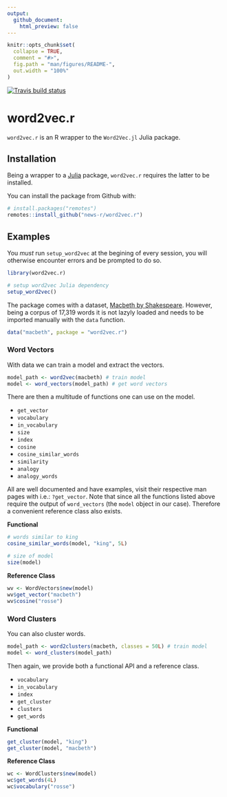 ```yaml
---
output: 
  github_document:
    html_preview: false
---
```


<!-- README.md is generated from README.Rmd. Please edit that file -->

```r
knitr::opts_chunk$set(
  collapse = TRUE,
  comment = "#>",
  fig.path = "man/figures/README-",
  out.width = "100%"
)
```

<!-- badges: start -->
[![Travis build status](https://travis-ci.org/news-r/word2vec.r.svg?branch=master)](https://travis-ci.org/news-r/word2vec.r)
<!-- badges: end -->

# word2vec.r

`word2vec.r` is an R wrapper to the `Word2Vec.jl` Julia package.

## Installation

Being a wrapper to a [Julia](https://julialang.org/) package, `word2vec.r` requires the latter to be installed.

You can install the package from Github with:

``` r
# install.packages("remotes")
remotes::install_github("news-r/word2vec.r")
```

## Examples

You _must_ run `setup_word2vec` at the begining of every session, you will otherwise encounter errors and be prompted to do so.

```r
library(word2vec.r)

# setup word2vec Julia dependency
setup_word2vec()
```

The package comes with a dataset, [Macbeth by Shakespeare](https://en.wikipedia.org/wiki/Macbeth). However, being a corpus of 17,319 words it is not lazyly loaded and needs to be imported manually with the `data` function.

```r
data("macbeth", package = "word2vec.r")
```

### Word Vectors

With data we can train a model and extract the vectors.

```r
model_path <- word2vec(macbeth) # train model
model <- word_vectors(model_path) # get word vectors
```

There are then a multitude of functions one can use on the model.

- `get_vector`
- `vocabulary`
- `in_vocabulary`
- `size`
- `index`
- `cosine`
- `cosine_similar_words`
- `similarity`
- `analogy`
- `analogy_words`

All are well documented and have examples, visit their respective man pages with i.e.: `?get_vector`. Note that since all the functions listed above require the output of `word_vectors` (the `model` object in our case). Therefore a convenient reference class also exists.

__Functional__

```r
# words similar to king
cosine_similar_words(model, "king", 5L)

# size of model
size(model)
```

__Reference Class__

```r
wv <- WordVectors$new(model)
wv$get_vector("macbeth")
wv$cosine("rosse")
```

### Word Clusters

You can also cluster words.

```r
model_path <- word2clusters(macbeth, classes = 50L) # train model
model <- word_clusters(model_path)
```

Then again, we provide both a functional API and a reference class.

- `vocabulary`
- `in_vocabulary`
- `index`
- `get_cluster`
- `clusters`
- `get_words`

__Functional__

```r
get_cluster(model, "king")
get_cluster(model, "macbeth")
```

__Reference Class__

```r
wc <- WordClusters$new(model)
wc$get_words(4L)
wc$vocabulary("rosse")
```